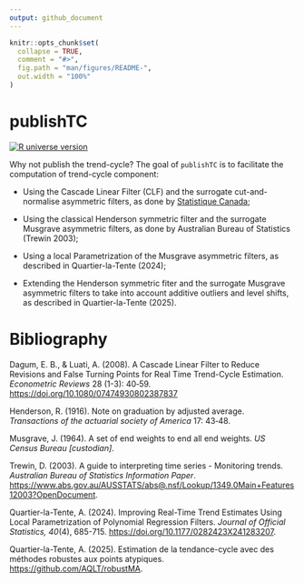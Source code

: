 ```yaml
---
output: github_document
---
```


<!-- README.md is generated from README.Rmd. Please edit that file -->

```r
knitr::opts_chunk$set(
  collapse = TRUE,
  comment = "#>",
  fig.path = "man/figures/README-",
  out.width = "100%"
)
```

# publishTC

[![R universe version](https://aqlt.r-universe.dev/badges/RJDemetra)](https://aqlt.r-universe.dev/publishTC)


Why not publish the trend-cycle?
The goal of `publishTC` is to facilitate the computation of trend-cycle component:

- Using the Cascade Linear Filter (CLF) and the surrogate cut-and-normalise asymmetric filters, as done by [Statistique Canada](https://www.statcan.gc.ca/en/dai/btd/trend-cycle);

- Using the classical Henderson symmetric filter and the surrogate Musgrave asymmetric filters, as done by Australian Bureau of Statistics (Trewin 2003);

- Using a local Parametrization of the Musgrave asymmetric filters, as described in Quartier-la-Tente (2024);

- Extending the Henderson symmetric fiter and the surrogate Musgrave asymmetric filters to take into account additive outliers and level shifts, as described in Quartier-la-Tente (2025).


# Bibliography

Dagum, E. B., & Luati, A. (2008). A Cascade Linear Filter to Reduce Revisions and False Turning Points for Real Time Trend-Cycle Estimation. *Econometric Reviews* 28 (1-3): 40‑59. <https://doi.org/10.1080/07474930802387837>

Henderson, R. (1916). Note on graduation by adjusted average. *Transactions of the actuarial society of America* 17: 43‑48.

Musgrave, J. (1964). A set of end weights to end all end weights. *US Census Bureau [custodian]*.

Trewin, D. (2003). A guide to interpreting time series - Monitoring trends. *Australian Bureau of Statistics Information Paper*. <https://www.abs.gov.au/AUSSTATS/abs@.nsf/Lookup/1349.0Main+Features12003?OpenDocument>.

Quartier-la-Tente, A. (2024). Improving Real-Time Trend Estimates Using Local Parametrization of Polynomial Regression Filters. *Journal of Official Statistics, 40*(4), 685-715. <https://doi.org/10.1177/0282423X241283207>.

Quartier-la-Tente, A. (2025). Estimation de la tendance-cycle avec des méthodes robustes aux points atypiques. <https://github.com/AQLT/robustMA>.

